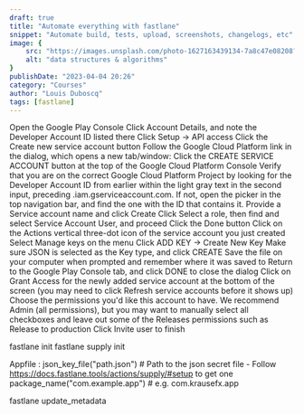 ```yaml
---
draft: true
title: "Automate everything with fastlane"
snippet: "Automate build, tests, upload, screenshots, changelogs, etc"
image: {
    src: "https://images.unsplash.com/photo-1627163439134-7a8c47e08208?&fit=crop&w=430&h=240",
    alt: "data structures & algorithms"
}
publishDate: "2023-04-04 20:26"
category: "Courses"
author: "Louis Duboscq"
tags: [fastlane]
---
```



Open the Google Play Console
Click Account Details, and note the Developer Account ID listed there
Click Setup → API access
Click the Create new service account button
Follow the Google Cloud Platform link in the dialog, which opens a new tab/window:
Click the CREATE SERVICE ACCOUNT button at the top of the Google Cloud Platform Console
Verify that you are on the correct Google Cloud Platform Project by looking for the Developer Account ID from earlier within the light gray text in the second input, preceding .iam.gserviceaccount.com. If not, open the picker in the top navigation bar, and find the one with the ID that contains it.
Provide a Service account name and click Create
Click Select a role, then find and select Service Account User, and proceed
Click the Done button
Click on the Actions vertical three-dot icon of the service account you just created
Select Manage keys on the menu
Click ADD KEY -> Create New Key
Make sure JSON is selected as the Key type, and click CREATE
Save the file on your computer when prompted and remember where it was saved to
Return to the Google Play Console tab, and click DONE to close the dialog
Click on Grant Access for the newly added service account at the bottom of the screen (you may need to click Refresh service accounts before it shows up)
Choose the permissions you'd like this account to have. We recommend Admin (all permissions), but you may want to manually select all checkboxes and leave out some of the Releases permissions such as Release to production
Click Invite user to finish


fastlane init
fastlane supply init


Appfile : 
json_key_file("path.json") # Path to the json secret file - Follow https://docs.fastlane.tools/actions/supply/#setup to get one
package_name("com.example.app") # e.g. com.krausefx.app

fastlane update_metadata